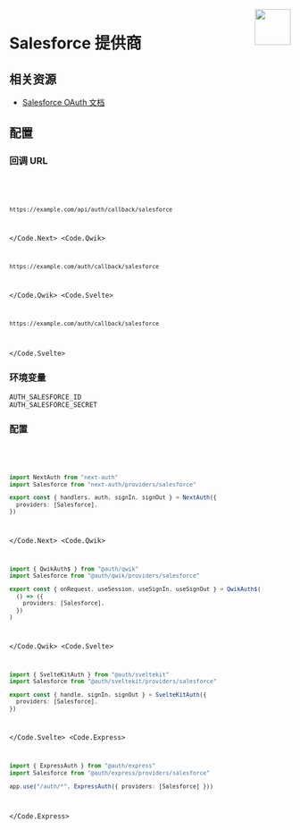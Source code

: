 
<img align="right" src="/img/providers/salesforce.svg" height="64" width="64" />

# Salesforce 提供商

## 相关资源

- [Salesforce OAuth 文档](https://help.salesforce.com/articleView?id=remoteaccess_authenticate.htm&type=5)

## 配置

### 回调 URL

<Code>
  <Code.Next>

```bash
https://example.com/api/auth/callback/salesforce
```

  </Code.Next>
  <Code.Qwik>

```bash
https://example.com/auth/callback/salesforce
```

  </Code.Qwik>
  <Code.Svelte>

```bash
https://example.com/auth/callback/salesforce
```

  </Code.Svelte>
</Code>

### 环境变量

```
AUTH_SALESFORCE_ID
AUTH_SALESFORCE_SECRET
```

### 配置

<Code>
  <Code.Next>

```ts filename="/auth.ts"
import NextAuth from "next-auth"
import Salesforce from "next-auth/providers/salesforce"

export const { handlers, auth, signIn, signOut } = NextAuth({
  providers: [Salesforce],
})
```

  </Code.Next>
  <Code.Qwik>
  
```ts filename="/src/routes/plugin@auth.ts"
import { QwikAuth$ } from "@auth/qwik"
import Salesforce from "@auth/qwik/providers/salesforce"

export const { onRequest, useSession, useSignIn, useSignOut } = QwikAuth$(
  () => ({
    providers: [Salesforce],
  })
)
```

  </Code.Qwik>
  <Code.Svelte>

```ts filename="/src/auth.ts"
import { SvelteKitAuth } from "@auth/sveltekit"
import Salesforce from "@auth/sveltekit/providers/salesforce"

export const { handle, signIn, signOut } = SvelteKitAuth({
  providers: [Salesforce],
})
```

  </Code.Svelte>
  <Code.Express>

```ts filename="/src/app.ts"
import { ExpressAuth } from "@auth/express"
import Salesforce from "@auth/express/providers/salesforce"

app.use("/auth/*", ExpressAuth({ providers: [Salesforce] }))
```

  </Code.Express>
</Code>
